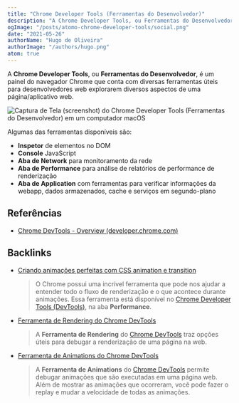 ```yaml
---
title: "Chrome Developer Tools (Ferramentas do Desenvolvedor)"
description: "A Chrome Developer Tools, ou Ferramentas do Desenvolvedor, é um painel do navegador Chrome que conta com diversas ferramentas úteis para desenvolvedores"
ogImage: "/posts/atomo-chrome-developer-tools/social.png"
date: "2021-05-26"
authorName: "Hugo de Oliveira"
authorImage: "/authors/hugo.png"
atom: true
---
```


A **Chrome Developer Tools**, ou **Ferramentas do Desenvolvedor**, é um painel do navegador Chrome que conta com diversas ferramentas úteis para desenvolvedores web explorarem diversos aspectos de uma página/aplicativo web.

![Captura de Tela (screenshot) do Chrome Developer Tools (Ferramentas do Desenvolvedor) em um computador macOS](/posts/atomo-chrome-developer-tools/chrome-developer-tools-screenshot.png)

Algumas das ferramentas disponíveis são:

- **Inspetor** de elementos no DOM
- **Console** JavaScript
- **Aba de Network** para monitoramento da rede
- **Aba de Performance** para análise de relatórios de performance de renderização
- **Aba de Application** com ferramentas para verificar informações da webapp, dados armazenados, cache e serviços em segundo-plano

## Referências

- [Chrome DevTools - Overview (developer.chrome.com)](https://developer.chrome.com/docs/devtools/overview/)

## Backlinks

- [Criando animações perfeitas com CSS animation e transition](https://triangulo.dev/posts/criando-animacoes-perfeitas-com-css)
  > O Chrome possui uma incrível ferramenta que pode nos ajudar a entender todo o fluxo de renderização e o que acontece durante animações. Essa ferramenta está disponível no [Chrome Developer Tools (DevTools)](https://triangulo.dev/posts/atomo-chrome-developer-tools), na aba **Performance**.
- [Ferramenta de Rendering do Chrome DevTools](https://triangulo.dev/posts/atomo-ferramenta-rendering-devtools)
  > A **Ferramenta de Rendering** do [Chrome DevTools](https://triangulo.dev/posts/atomo-chrome-developer-tools) traz opções úteis para debugar a renderização de uma página na web.
- [Ferramenta de Animations do Chrome DevTools](https://triangulo.dev/posts/atomo-ferramenta-animations-devtools)
  > A **Ferramenta de Animations** do [Chrome DevTools](https://triangulo.dev/posts/atomo-chrome-developer-tools) permite debugar animações que são executadas em uma página web. Além de mostrar as animações que ocorreram, você pode fazer o replay e mudar a velocidade de todas as animações.
